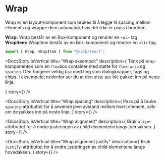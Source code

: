 
<Meta of={WrapStories} />

<DocsContainer>

# Wrap

Wrap er en layout-komponent som brukes til å legge til spacing mellom elements og wrappe dem automatisk hvis det ikke er plass i bredden.

**Wrap:** Wrap består av en Box-komponent og rendrer en `<ul>` tag\
**WrapItem:** WrapItem består av en Box-komponent og rendrer en `<li>` tag.

```jsx
import { Wrap, WrapItem } from "@kvib/react";
```

<Feedback component="Wrap" />

<DocsStory
  isVertical
  title="Wrap eksempel:"
  description={
    <Text>
Tenk på <code>Wrap</code>-komponenten som en <code>flex</code>box container med støtte for <code>flex-wrap</code> og <code>spacing</code>. Den fungerer veldig bra med ting som dialogknapper, tags og chips.
I eksempelet nedenfor ser du at den siste <code>Box</code> ble pakket inn på neste linje.
</Text>

}
story={<Canvas of={WrapStories.Wrap} sourceState="hidden" />}
/>

<DocsStory
  isVertical
  title="Wrap spacing"
  description={
    <Text>
      Pass på å bruke <code>spacing</code>-attributtet for å anvende jevn avstand mellom hvert element, selv om de
      pakkes inn på neste linje.
    </Text>
  }
  story={<Canvas of={WrapStories.WrapSpacing} sourceState="hidden" />}
/>

<DocsStory
  isVertical
  title="Wrap alignment"
  description={
    <Text>
      Bruk <code>align</code>-attributtet for å endre justeringen av child elementene langs tversaksen.
    </Text>
  }
  story={<Canvas of={WrapStories.WrapAlignment} sourceState="hidden" />}
/>

<DocsStory
  isVertical
  title="Wrap alignment justify"
  description={
    <Text>
      Bruk <code>justify</code>-attributtet for å endre justeringen av child elementene langs hovedaksen.
    </Text>
  }
  story={<Canvas of={WrapStories.WrapAlignmentJustify} sourceState="hidden" />}
/>

</DocsContainer>
